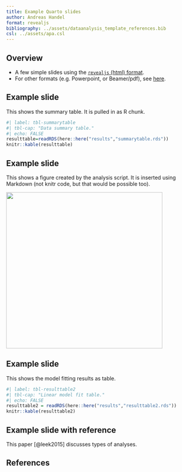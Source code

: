 ```yaml
---
title: Example Quarto slides
author: Andreas Handel
format: revealjs
bibliography: ../assets/dataanalysis_template_references.bib
csl: ../assets/apa.csl
---
```


## Overview

-   A few simple slides using the [`revealjs` (html) format](https://quarto.org/docs/presentations/revealjs/).
-   For other formats (e.g. Powerpoint, or Beamer/pdf), see [here](https://quarto.org/docs/guide/).

## Example slide

This shows the summary table. It is pulled in as R chunk.

```r
#| label: tbl-summarytable
#| tbl-cap: "Data summary table."
#| echo: FALSE
resulttable=readRDS(here::here("results","summarytable.rds"))
knitr::kable(resulttable)
```

## Example slide

This shows a figure created by the analysis script. It is inserted using Markdown (not knitr code, but that would be possible too).

![](images/height_weight.png){fig-align="center" width="420"}

## Example slide

This shows the model fitting results as table.

```r
#| label: tbl-resulttable2
#| tbl-cap: "Linear model fit table."
#| echo: FALSE
resulttable2 = readRDS(here::here("results","resulttable2.rds"))
knitr::kable(resulttable2)
```

## Example slide with reference

This paper [@leek2015] discusses types of analyses.

## References
